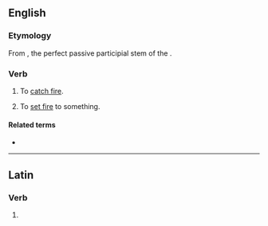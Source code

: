 ==English==

===Etymology===
From {{m|la||cōnflāgrāt-}}, the perfect passive participial stem of the {{etyl|la|en}} {{m|la|cōnflāgrō||I am consumed by fire”, “I set aflame}}.

===Verb===
{{en-verb|conflagrat}}

# {{lb|en|intransitive}} To [[catch fire]]. {{defdate|17th century to the present}}
# {{lb|en|transitive}} To [[set fire]] to something. {{defdate|17th century to the present}}

====Related terms====
* {{l|en|conflagration}}

----

==Latin==

===Verb===
{{la-verb-form|cōnflāgrāte}}

# {{inflection of|cōnflāgrō||2|p|pres|actv|impr|lang=la}}